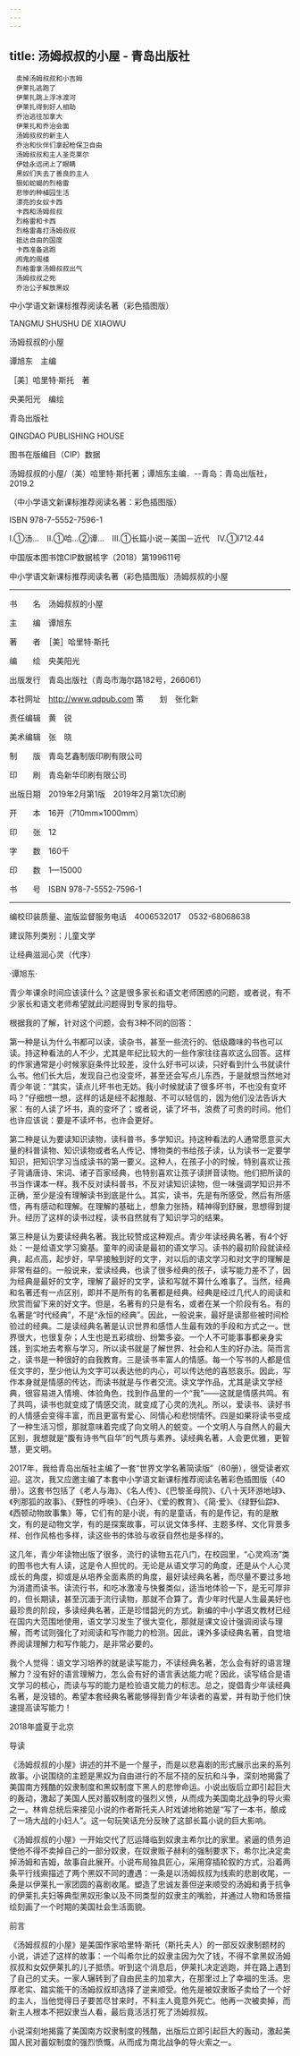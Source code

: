 ```yaml
---
---
---
```

title: 汤姆叔叔的小屋 - 青岛出版社
---


```
　卖掉汤姆叔叔和小吉姆
　伊莱扎逃跑了
　伊莱扎跳上浮冰渡河
　伊莱扎得到好人相助
　乔治逃往加拿大
　伊莱扎和乔治会面
　汤姆叔叔的新主人
　乔治和伙伴们拿起枪保卫自由
　汤姆叔叔和主人圣克莱尔
　伊娃永远闭上了眼睛
　黑奴们失去了善良的主人
　狠如蛇蝎的烈格雷
　悲惨的种植园生活
　漂亮的女奴卡西
　卡西和汤姆叔叔
　烈格雷和卡西
　烈格雷毒打汤姆叔叔
　抵达自由的国度
　卡西准备逃跑
　闹鬼的阁楼
　烈格雷拿汤姆叔叔出气
　汤姆叔叔之死
　乔治公子解放黑奴
```


中小学语文新课标推荐阅读名著（彩色插图版）


TANGMU SHUSHU DE XIAOWU

汤姆叔叔的小屋

谭旭东　主编

［美］哈里特·斯托　著

央美阳光　编绘





青岛出版社

QINGDAO PUBLISHING HOUSE





图书在版编目（CIP）数据

汤姆叔叔的小屋/（美）哈里特·斯托著；谭旭东主编．--青岛：青岛出版社，2019.2

（中小学语文新课标推荐阅读名著：彩色插图版）

ISBN 978-7-5552-7596-1

Ⅰ.①汤…　Ⅱ.①哈…②谭…　Ⅲ.①长篇小说－美国－近代　Ⅳ.①I712.44

中国版本图书馆CIP数据核字（2018）第199611号

中小学语文新课标推荐阅读名著（彩色插图版）汤姆叔叔的小屋



* * *



书　　名　汤姆叔叔的小屋

主　　编　谭旭东

著　　者　［美］哈里特·斯托

编　　绘　央美阳光

出版发行　青岛出版社（青岛市海尔路182号，266061）

本社网址　http://www.qdpub.com 策　　划　张化新

责任编辑　黄　锐

美术编辑　张　晓

制　　版　青岛艺鑫制版印刷有限公司

印　　刷　青岛新华印刷有限公司

出版日期　2019年2月第1版　2019年2月第1次印刷

开　　本　16开（710mm×1000mm）

印　　张　12

字　　数　160千

印　　数　1—15000

书　　号　ISBN 978-7-5552-7596-1



* * *



编校印装质量、盗版监督服务电话　4006532017　0532-68068638

建议陈列类别：儿童文学








让经典滋润心灵（代序）


·谭旭东·

青少年课余时间应该读什么？这是很多家长和语文老师困惑的问题，或者说，有不少家长和语文老师希望就此问题得到专家的指导。

根据我的了解，针对这个问题，会有3种不同的回答：

第一种是认为什么书都可以读，读杂书，甚至一些流行的、低级趣味的书也可以读。持这种看法的人不少，尤其是年纪比较大的一些作家往往喜欢这么回答。这样的作家通常是小时候家庭条件比较差，没什么好书可以读，只好看到什么书就读什么书。他们长大后，发现自己也没变坏，甚至还会写点儿东西，于是就想当然地对青少年说：“其实，读点儿坏书也无妨。我小时候就读了很多坏书，不也没有变坏吗？”仔细想一想，这样的话是经不起推敲、不可以轻信的，因为他们没法告诉大家：有的人读了坏书，真的变坏了；或者说，读了坏书，浪费了可贵的时间。他们也许应该说：要是不读坏书，也许会更好。

第二种是认为要读知识读物，读科普书，多学知识。持这种看法的人通常愿意买大量的科普读物、知识读物或者名人传记、博物类的书给孩子读，认为读书一定要学知识，把知识学习当成读书的第一要义。这种人，在孩子小的时候，特别喜欢让孩子背诵唐诗、宋词、诸子百家经典，也特别喜欢让孩子读拼音读物。他们把所读的书当作课本一样。我不反对读科普书，不反对读知识读物，但一味强调学知识并不正确，至少是没有理解读书到底是什么。其实，读书，先是有所感受，然后有所感悟，再有感动和理解。在理解的基础上，想象力张扬，精神得到舒展，思想得到提升。经历了这样的读书过程，读书自然就有了知识学习的结果。

第三种是认为要读经典名著。我比较赞成这种观点。青少年读经典名著，有4个好处：一是给语文学习奠基。童年的阅读是最初的语文学习。读书的最初阶段就读经典，起点高，起步好，早早接触到好的文字，对以后的语文学习和对文字的理解是非常有益的。一般说来，爱读经典，也读了很多经典的孩子，读写能力差不了，因为经典是最好的文字，理解了最好的文字，读和写就不算什么难事了。当然，经典和名著还有一点区别，即并不是所有的名著都是经典。经典是经过几代人的阅读和欣赏而留下来的好文字。但是，名著有的只是有名，或者在某一个阶段有名。有的名著是“时代经典”，不是“永恒的经典”。因此，一般说来，最好是读那些被时间检验过的经典。二是读经典名著是认识世界和感悟人生最有效的手段和方式之一。世界很大，也很复杂；人生也是五彩缤纷、纷繁多姿。一个人不可能事事都亲身实践，到实地去考察与学习，所以读书就是了解世界、社会和人生的好办法。简而言之，读书是一种很好的自我教育。三是读书丰富人的情感。每一个写书的人都是信任文字的，至少他认为文字可以表达他的内心，可以传达他的喜怒哀乐。因此，写作本身就是情感的传达，而读书就是与作者交流。读文学作品，尤其是读文学经典，很容易进入情境、体验角色，找到作品里的一个“我”——这就是情感共鸣。有了共鸣，读书也就变成了情感交流，就变成了心灵的洗礼。所以，爱读书、读好书的人情感会变得丰富，而且更富有爱心、同情心和悲悯情怀。四是如果将读书变成了一种生活习惯，那就意味着完成了向文明人的蜕变。一个文明人与自然人的最大区别，我想就是“腹有诗书气自华”的气质与素养。读经典名著，人会更优雅，更智慧，更文明。

2017年，我给青岛出版社主编了一套“世界文学名著简读版”（60册），很受读者欢迎。这次，我又应邀主编了本套中小学语文新课标推荐阅读名著彩色插图版（40册）。这套书包括了《老人与海》、《名人传》、《巴黎圣母院》、《八十天环游地球》、《列那狐的故事》、《野性的呼唤》、《白牙》、《爱的教育》、《简·爱》、《绿野仙踪》、《西顿动物故事集》等，它们有的是小说，有的是童话，有的是传记，有的是散文，有的是动物文学，有的是探案故事，可以说文体多样、主题多样、文化背景多样、创作风格也多样，读这些书的体验与收获自然也是多样的。

这几年，青少年读物出版了很多，流行的读物五花八门，在校园里，“心灵鸡汤”类的图书也大有人读，这是令人担忧的。无论是从语文学习的角度，还是从个人心灵成长的角度，抑或是从培养全面素质的角度，最好读经典名著，而尽量不要过多地为消遣而读书。读流行书，和吃冰激凌与快餐类似，适当地体验一下，是无可厚非的，但长期读，甚至沉湎于流行读物，那就不合算了。青少年时代是人生最美好也最珍贵的阶段，多读经典名著，正是珍惜韶光的方式。新编的中小学语文教材已经在国内大范围地使用，语文学习发生了很大变化，那就是课文设计强调阅读与理解，而考试则强化了对阅读和写作能力的检测。因此，课外多读经典名著，自觉培养阅读理解力和写作能力，是非常必要的。

我个人觉得：语文学习培养的就是读写能力，不读经典名著，怎么会有好的语言理解力？没有好的语言理解力，怎么会有好的语言表达能力呢？因此，读写结合是语文学习的核心，而读与写的能力是检验语文能力的标志。总之，提倡青少年读经典名著，是没错的。希望本套经典名著能够得到青少年读者的喜爱，并有助于他们快速提高读写能力！

2018年盛夏于北京





导读


《汤姆叔叔的小屋》讲述的并不是一个屋子，而是以悲喜剧的形式展示出来的系列故事。小说围绕的主题是黑奴为自由进行的不屈不挠的反抗和斗争，深刻地揭露了美国南方残酷的奴隶制度和黑奴制度下黑人的悲惨命运。小说出版后立即引起巨大的轰动，激起了美国人民对蓄奴制度的强烈义愤，从而成为美国南北战争的导火索之一。林肯总统后来接见小说的作者斯托夫人时戏谑地称她是“写了一本书，酿成了一场大战的小妇人”。这一句玩笑话充分反映了这部长篇小说的巨大影响。

《汤姆叔叔的小屋》一开始交代了厄运降临到奴隶主希尔比的家里。紧逼的债务迫使他不得不卖掉自己的一部分奴隶，在奴隶贩子赫利的强制要求下，希尔比决定卖掉汤姆和吉姆，故事自此展开。小说布局独具匠心，采用穿插轮叙的方式，沿着两条平行线索描述了两个黑奴不同的遭遇：一条是以汤姆叔叔为线索的悲剧收尾，一条是以伊莱扎一家团圆的喜剧收尾。塑造了忠诚友善但逆来顺受的汤姆和勇于抗争的伊莱扎夫妇等典型黑奴形象以及不同类型的奴隶主的嘴脸，并通过人物和场景描绘刻画了一个时期的美国社会生活面貌。





前言


《汤姆叔叔的小屋》是美国作家哈里特·斯托（斯托夫人）的一部反奴隶制题材的小说，讲述了这样的故事：一个叫希尔比的奴隶主因为欠了钱，不得不拿黑奴汤姆叔叔和女奴伊莱扎的儿子抵债。听到这个消息后，伊莱扎决定逃跑，并在路上遇到了自己的丈夫。一家人辗转到了自由民主的加拿大，在那里过上了幸福的生活。忠厚老实、踏实能干的汤姆叔叔却选择了逆来顺受。他先是被奴隶贩子卖给了一个好的主人，当他觉得日子要苦尽甘来时，不料主人竟意外死亡。他再一次被卖掉，而新主人根本不把奴隶当人看，最后竟活活打死了汤姆叔叔。

小说深刻地揭露了美国南方奴隶制度的残酷，出版后立即引起巨大的轰动，激起美国人民对蓄奴制度的强烈愤慨，从而成为南北战争的导火索之一。
